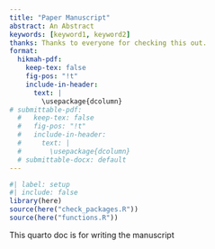 ```yaml
---
title: "Paper Manuscript"
abstract: An Abstract
keywords: [keyword1, keyword2]
thanks: Thanks to everyone for checking this out.
format:
  hikmah-pdf:
    keep-tex: false
    fig-pos: "!t"
    include-in-header: 
      text: |
        \usepackage{dcolumn}
# submittable-pdf:
  #   keep-tex: false
  #   fig-pos: "!t"
  #   include-in-header: 
  #     text: |
  #       \usepackage{dcolumn}
  # submittable-docx: default
---
```


```r
#| label: setup
#| include: false
library(here)
source(here("check_packages.R"))
source(here("functions.R"))
```


This quarto doc is for writing the manuscript